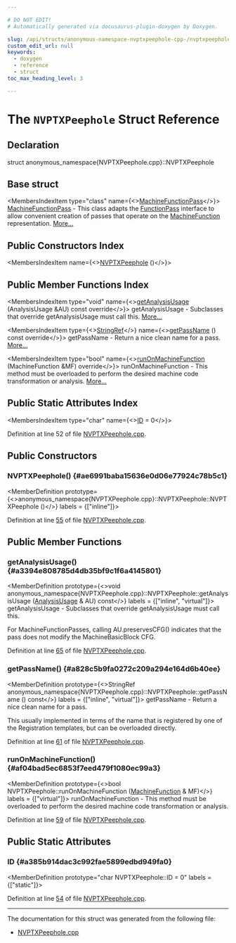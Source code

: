 ```yaml
---

# DO NOT EDIT!
# Automatically generated via docusaurus-plugin-doxygen by Doxygen.

slug: /api/structs/anonymous-namespace-nvptxpeephole-cpp-/nvptxpeephole
custom_edit_url: null
keywords:
  - doxygen
  - reference
  - struct
toc_max_heading_level: 3

---
```





# The `NVPTXPeephole` Struct Reference

<DoxygenPage pluginConfig={pluginConfig}>



## Declaration

<CodeBlock>struct anonymous_namespace{NVPTXPeephole.cpp}::NVPTXPeephole</CodeBlock>

## Base struct

<MembersIndex>

<MembersIndexItem
  type="class"
  name={<><a href="/docs/api/classes/llvm/machinefunctionpass">MachineFunctionPass</a></>}>
<a href="/docs/api/classes/llvm/machinefunctionpass">MachineFunctionPass</a> - This class adapts the <a href="/docs/api/classes/llvm/functionpass">FunctionPass</a> interface to allow convenient creation of passes that operate on the <a href="/docs/api/classes/llvm/machinefunction">MachineFunction</a> representation. <a href="/docs/api/classes/llvm/machinefunctionpass/#details">More...</a>
</MembersIndexItem>

</MembersIndex>

## Public Constructors Index

<MembersIndex>

<MembersIndexItem
  name={<><a href="#ae6991baba15636e0d06e77924c78b5c1">NVPTXPeephole</a> ()</>}>
</MembersIndexItem>

</MembersIndex>

## Public Member Functions Index

<MembersIndex>

<MembersIndexItem
  type="void"
  name={<><a href="#a3394e808785d4db35bf9c1f6a4145801">getAnalysisUsage</a> (AnalysisUsage &amp;AU) const override</>}>
getAnalysisUsage - Subclasses that override getAnalysisUsage must call this. <a href="#a3394e808785d4db35bf9c1f6a4145801">More...</a>
</MembersIndexItem>

<MembersIndexItem
  type={<><a href="/docs/api/classes/llvm/stringref">StringRef</a></>}
  name={<><a href="#a828c5b9fa0272c209a294e164d6b40ee">getPassName</a> () const override</>}>
getPassName - Return a nice clean name for a pass. <a href="#a828c5b9fa0272c209a294e164d6b40ee">More...</a>
</MembersIndexItem>

<MembersIndexItem
  type="bool"
  name={<><a href="#af04bad5ec6853f7eed479f1080ec99a3">runOnMachineFunction</a> (MachineFunction &amp;MF) override</>}>
runOnMachineFunction - This method must be overloaded to perform the desired machine code transformation or analysis. <a href="#af04bad5ec6853f7eed479f1080ec99a3">More...</a>
</MembersIndexItem>

</MembersIndex>

## Public Static Attributes Index

<MembersIndex>

<MembersIndexItem
  type="char"
  name={<><a href="#a385b914dac3c992fae5899edbd949fa0">ID</a> = 0</>}>
</MembersIndexItem>

</MembersIndex>


Definition at line 52 of file <a href="/docs/api/files/lib/lib/target/lib/target/nvptx/nvptxpeephole-cpp">NVPTXPeephole.cpp</a>.

<SectionDefinition>

## Public Constructors

### NVPTXPeephole() {#ae6991baba15636e0d06e77924c78b5c1}

<MemberDefinition
  prototype={<>anonymous&#95;namespace&#123;NVPTXPeephole.cpp&#125;::NVPTXPeephole::NVPTXPeephole ()</>}
  labels = {["inline"]}>

Definition at line <a href="/docs/api/files/lib/lib/target/lib/target/nvptx/nvptxpeephole-cpp/#l00055">55</a> of file <a href="/docs/api/files/lib/lib/target/lib/target/nvptx/nvptxpeephole-cpp">NVPTXPeephole.cpp</a>.
</MemberDefinition>

</SectionDefinition>

<SectionDefinition>

## Public Member Functions

### getAnalysisUsage() {#a3394e808785d4db35bf9c1f6a4145801}

<MemberDefinition
  prototype={<>void anonymous&#95;namespace&#123;NVPTXPeephole.cpp&#125;::NVPTXPeephole::getAnalysisUsage (<a href="/docs/api/classes/llvm/analysisusage">AnalysisUsage</a> &amp; AU) const</>}
  labels = {["inline", "virtual"]}>
getAnalysisUsage - Subclasses that override getAnalysisUsage must call this.

For MachineFunctionPasses, calling AU.preservesCFG() indicates that the pass does not modify the MachineBasicBlock CFG.

Definition at line <a href="/docs/api/files/lib/lib/target/lib/target/nvptx/nvptxpeephole-cpp/#l00065">65</a> of file <a href="/docs/api/files/lib/lib/target/lib/target/nvptx/nvptxpeephole-cpp">NVPTXPeephole.cpp</a>.
</MemberDefinition>

### getPassName() {#a828c5b9fa0272c209a294e164d6b40ee}

<MemberDefinition
  prototype={<>StringRef anonymous&#95;namespace&#123;NVPTXPeephole.cpp&#125;::NVPTXPeephole::getPassName () const</>}
  labels = {["inline", "virtual"]}>
getPassName - Return a nice clean name for a pass.

This usually implemented in terms of the name that is registered by one of the Registration templates, but can be overloaded directly.

Definition at line <a href="/docs/api/files/lib/lib/target/lib/target/nvptx/nvptxpeephole-cpp/#l00061">61</a> of file <a href="/docs/api/files/lib/lib/target/lib/target/nvptx/nvptxpeephole-cpp">NVPTXPeephole.cpp</a>.
</MemberDefinition>

### runOnMachineFunction() {#af04bad5ec6853f7eed479f1080ec99a3}

<MemberDefinition
  prototype={<>bool NVPTXPeephole::runOnMachineFunction (<a href="/docs/api/classes/llvm/machinefunction">MachineFunction</a> &amp; MF)</>}
  labels = {["virtual"]}>
runOnMachineFunction - This method must be overloaded to perform the desired machine code transformation or analysis.

Definition at line <a href="/docs/api/files/lib/lib/target/lib/target/nvptx/nvptxpeephole-cpp/#l00059">59</a> of file <a href="/docs/api/files/lib/lib/target/lib/target/nvptx/nvptxpeephole-cpp">NVPTXPeephole.cpp</a>.
</MemberDefinition>

</SectionDefinition>

<SectionDefinition>

## Public Static Attributes

### ID {#a385b914dac3c992fae5899edbd949fa0}

<MemberDefinition
  prototype="char NVPTXPeephole::ID = 0"
  labels = {["static"]}>

Definition at line <a href="/docs/api/files/lib/lib/target/lib/target/nvptx/nvptxpeephole-cpp/#l00054">54</a> of file <a href="/docs/api/files/lib/lib/target/lib/target/nvptx/nvptxpeephole-cpp">NVPTXPeephole.cpp</a>.
</MemberDefinition>

</SectionDefinition>

<hr/>

The documentation for this struct was generated from the following file:

<ul>
<li><a href="/docs/api/files/lib/lib/target/lib/target/nvptx/nvptxpeephole-cpp">NVPTXPeephole.cpp</a></li>
</ul>

</DoxygenPage>
